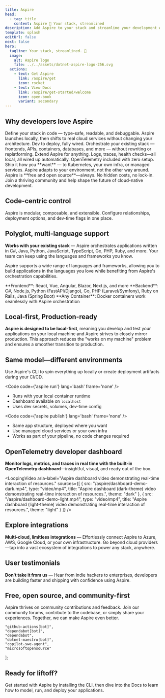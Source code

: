 ```yaml
---
title: Aspire
head:
  - tag: title
    content: Aspire 💫 Your stack, streamlined
description: Add Aspire to your stack and streamline your development workflow with code-first control, modularity, and observability.
template: splash
editUrl: false
next: false
hero:
  tagline: Your stack, streamlined. 💫
  image:
    alt: Aspire logo
    file: ../../assets/dotnet-aspire-logo-256.svg
  actions:
    - text: Get Aspire
      link: /aspire/get
      icon: rocket
    - text: View Docs
      link: /aspire/get-started/welcome
      icon: open-book
      variant: secondary
---
```



## Why developers love Aspire

<CardGrid stagger>
  <Card title="Code-centric Control" icon="laptop">
    Define your stack in code — type-safe, readable, and debuggable. Aspire launches locally, then shifts to real cloud services without changing your architecture. Dev to deploy, fully wired.
  </Card>
  <Card title="Modular and Extensible" icon="puzzle">
    Orchestrate your existing stack — frontends, APIs, containers, databases, and more — without rewriting or replatforming. Extend Aspire for anything.
  </Card>
  <Card title="Observability from the Start" icon="magnifier">
    Logs, traces, health checks—all local, all wired up automatically. OpenTelemetry included with zero setup.
  </Card>
  <Card title="Flexible Deployments" icon="rocket">
    Ship it how you **want** — to Kubernetes, your own infra, or managed services. Aspire adapts to your environment, not the other way around.
  </Card>
  <Card title="Free and Open Source" icon="github">
    Aspire is **free and open source**—always. No hidden costs, no lock-in. Join a thriving community and help shape the future of cloud-native development.
  </Card>
</CardGrid>

## Code-centric control

Aspire is modular, composable, and extensible. Configure relationships, deployment options, and dev-time flags in one place.


<AppHostBuilder />

## Polyglot, multi-language support

**Works with your existing stack** — Aspire orchestrates applications written in C#, Java, Python, JavaScript, TypeScript, Go, PHP, Ruby, and more. Your team can keep using the languages and frameworks you know.


<LanguagesSupported />

Aspire supports a wide range of languages and frameworks, allowing you to build applications in the languages you love while benefiting from Aspire's orchestration capabilities.

<Card title="Language Flexibility" icon="seti:json">
  **Frontend**: React, Vue, Angular, Blazor, Next.js, and more  
  **Backend**: C#, Node.js, Python (FastAPI/Django), Go, PHP (Laravel/Symfony), Ruby on Rails, Java (Spring Boot)  
  **Any Container**: Docker containers work seamlessly with Aspire orchestration
</Card>

## Local-first, Production-ready

**Aspire is designed to be local-first**, meaning you develop and test your applications on your local machine and Aspire strives to closely mirror production. This approach reduces the "works on my machine" problem and ensures a smoother transition to production.


<LocalVsProdEnvironments />

## Same model—different environments

Use Aspire's CLI to spin everything up locally or create deployment artifacts during your CI/CD.

<CardGrid>
  <Card title="Local Development" icon="laptop">

  <Code code={'aspire run'} lang='bash' frame='none' />

  - Runs with your local container runtime
  - Dashboard available on `localhost`
  - Uses dev secrets, volumes, dev-time config
  
  <LinkCard href="/aspire/get-started/installation"
            title='Aspire CLI — run'
            description='Run your entire stack locally—instantly orchestrated for development.' />

  </Card>

  <Card title="Production Deployment" icon="rocket">

  <Code code={'aspire publish'} lang='bash' frame='none' />

  - Same app structure, deployed where you want
  - Use managed cloud services or your own infra
  - Works as part of your pipeline, no code changes required

  <LinkCard href="/aspire/get-started/installation"
            title='Aspire CLI — publish'
            description='Model your app once—deploy anywhere, from cloud to on-prem.' />

  </Card>
</CardGrid>

## OpenTelemetry developer dashboard

**Monitor logs, metrics, and traces in real time with the built-in OpenTelemetry dashboard**—insightful, visual, and ready out of the box.

<LoopingVideo
  aria-label="Aspire dashboard video demonstrating real-time interaction of resources."
  sources={[
  { 
    src: "/aspire/dashboard-demo-dark.mp4",
    type: "video/mp4",
    title: "Aspire dashboard (dark-theme) video demonstrating real-time interaction of resources.",
    theme: "dark"
  },
  { 
    src: "/aspire/dashboard-demo-light.mp4",
    type: "video/mp4",
    title: "Aspire dashboard (light-theme) video demonstrating real-time interaction of resources.",
    theme: "light"
  }
]} />

## Explore integrations


**Multi-cloud, limitless integrations** — Effortlessly connect Aspire to Azure, AWS, Google Cloud, or your own infrastructure. Go beyond cloud providers—tap into a vast ecosystem of integrations to power any stack, anywhere.

<IntegrationGrid />

## User testimonials


**Don't take it from us** — Hear from indie hackers to enterprises, developers are building faster and shipping with confidence using Aspire.

<TestimonialCarousel />

## Free, open source, and community-first

Aspire thrives on community contributions and feedback. Join our community forums, contribute to the codebase, or simply share your experiences. Together, we can make Aspire even better.


    "github-actions[bot]",
    "dependabot[bot]",
    "dependabot",
    "dotnet-maestro[bot]",
    "copilot-swe-agent",
    "microsoftopensource"
];

<ContributorList githubRepo="dotnet/aspire" ignore={ignore} />

## Ready for liftoff?

Get started with Aspire by installing the CLI, then dive into the Docs to learn how to model, run, and deploy your applications.

<CardGrid>
  <LinkCard
    icon="rocket"
    href="/aspire/get-started/installation"
    title="Get Aspire"
    description="Install Aspire and streamline your workflow."
  />
  <LinkCard
    icon="open-book"
    variant="secondary"
    href="/aspire/get-started/welcome"
    title="View Docs"
    description="Learn how to model, run, and deploy apps with Aspire."
  />
</CardGrid>
